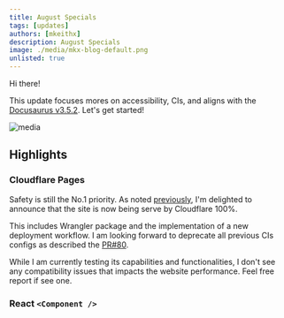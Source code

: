 ```yaml
---
title: August Specials
tags: [updates]
authors: [mkeithx]
description: August Specials
image: ./media/mkx-blog-default.png
unlisted: true
---
```



Hi there!

This update focuses mores on accessibility, CIs, and  aligns with the [Docusaurus v3.5.2](https://docusaurus.io/).   Let's get started!

![media](./media/mkx-blog-default.png)

<!-- truncate -->

## Highlights

### Cloudflare Pages
Safety is still the No.1 priority. As noted [previously](/blog/devops-july#cloudflare-pages), I'm delighted to announce that the site is now being serve by Cloudflare 100%. 

This includes Wrangler package and the implementation of a new deployment workflow. I am looking forward to deprecate all previous CIs configs as described the [PR#80](https://github.com/mkeithX/mkeithx.github.io/pull/80). 

While I am currently testing its capabilities and functionalities, I don't see any compatibility issues that impacts the website performance. Feel free report if see one.


### React `<Component />`